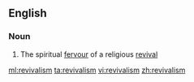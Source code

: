 ==English==
===Noun===
{{en-noun|s|-}}

# The spiritual [[fervour]] of a religious [[revival]]

[[ml:revivalism]]
[[ta:revivalism]]
[[vi:revivalism]]
[[zh:revivalism]]